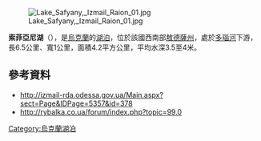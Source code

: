 [[Image:Lake_Safyany,_Izmail_Raion_01.jpg|right]]

'''索菲亞尼湖'''（{{lang-uk|Саф'яни}}），是[[烏克蘭|烏克蘭]]的[[湖泊|湖泊]]，位於該國西南部[[敖德薩州|敖德薩州]]，處於[[多瑙河|多瑙河]]下游，長6.5公里、寬1公里，面積4.2平方公里，平均水深3.5至4米。

{{coord|45|22|42|N|28|54|37|E|type:waterbody_region:UA|display=title}}

==參考資料==
* http://izmail-rda.odessa.gov.ua/Main.aspx?sect=Page&IDPage=5357&id=378 {{Wayback|url=http://izmail-rda.odessa.gov.ua/Main.aspx?sect=Page&IDPage=5357&id=378 |date=20110818191538 }}
* http://rybalka.co.ua/forum/index.php?topic=99.0{{dead link|date=2018年4月 |bot=InternetArchiveBot |fix-attempted=yes }}

{{Ukraine-geo-stub}}
[[Category:烏克蘭湖泊|Category:烏克蘭湖泊]]